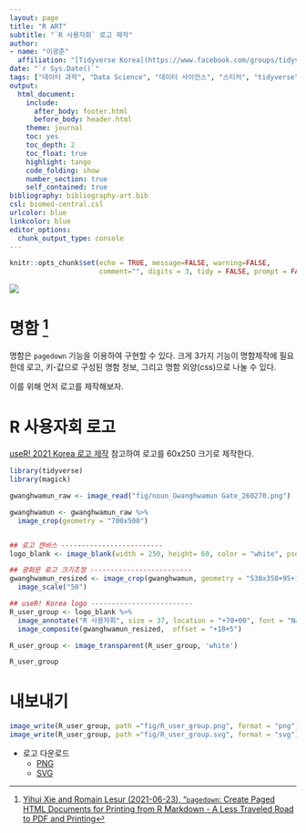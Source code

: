 ```yaml
---
layout: page
title: "R ART"
subtitle: "`R 사용자회` 로고 제작"
author:
- name: "이광춘"
  affiliation: "[Tidyverse Korea](https://www.facebook.com/groups/tidyverse/)"
date: "`r Sys.Date()`"
tags: ["데이터 과학", "Data Science", "데이터 사이언스", "스티커", "tidyverse", "stickr", "useR!", "rconf", "R", "컨퍼런스", "명함", "business card"]
output:
  html_document: 
    include:
      after_body: footer.html
      before_body: header.html
    theme: journal
    toc: yes
    toc_depth: 2
    toc_float: true
    highlight: tango
    code_folding: show
    number_section: true
    self_contained: true
bibliography: bibliography-art.bib
csl: biomed-central.csl
urlcolor: blue
linkcolor: blue
editor_options: 
  chunk_output_type: console
---
```


```r
knitr::opts_chunk$set(echo = TRUE, message=FALSE, warning=FALSE,
                      comment="", digits = 3, tidy = FALSE, prompt = FALSE, fig.align = 'center')

```

![](fig/business-card.png)

# 명함 [^business-card] {#business-cards}

[^business-card]: [Yihui Xie and Romain Lesur (2021-06-23), "`pagedown`: Create Paged HTML Documents for Printing from R Markdown - A Less Traveled Road to PDF and Printing](https://rstudio.github.io/pagedown/#business-card)

명함은 `pagedown` 기능을 이용하여 구현할 수 있다. 크게 3가지 기능이 명함제작에 필요한데 로고, 키-값으로 구성된 명함 정보, 그리고 명함 외양(css)으로 나눌 수 있다.

이를 위해 먼저 로고를 제작해보자.


# R 사용자회 로고 {#user-logo}

[useR! 2021 Korea 로고 제작](https://statkclee.github.io/art/art-logo.html) 참고하여 로고를 60x250 크기로 제작한다.

```r
library(tidyverse)
library(magick)

gwanghwamun_raw <- image_read("fig/noun_Gwanghwamun Gate_260270.png")

gwanghwamun <- gwanghwamun_raw %>% 
  image_crop(geometry = "700x500")


## 로고 캔바스 -------------------------
logo_blank <- image_blank(width = 250, height= 60, color = "white", pseudo_image = "", defines = NULL)

## 광화문 로고 크기조정 -------------------------
gwanghwamun_resized <- image_crop(gwanghwamun, geometry = "530x350+95+105") %>% 
  image_scale("50")

## useR! Korea logo -------------------------
R_user_group <- logo_blank %>% 
  image_annotate("R 사용자회", size = 37, location = "+70+00", font = "NanumBarunGothic YetHangul")  %>% 
  image_composite(gwanghwamun_resized,  offset = "+10+5")

R_user_group <- image_transparent(R_user_group, 'white')

R_user_group
```

# 내보내기 {#export-logo}

```r
image_write(R_user_group, path ="fig/R_user_group.png", format = "png")
image_write(R_user_group, path ="fig/R_user_group.svg", format = "svg")
```

- 로고 다운로드
    - [PNG](fig/R_user_group.png)
    - [SVG](fig/R_user_group.svg)

